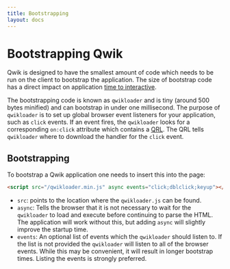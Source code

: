 ```yaml
---
title: Bootstrapping
layout: docs
---
```



<Counter />

# Bootstrapping Qwik

Qwik is designed to have the smallest amount of code which needs to be run on the client to bootstrap the application. The size of bootstrap code has a direct impact on application [time to interactive](https://web.dev/interactive/).

The bootstrapping code is known as `qwikloader` and is tiny (around 500 bytes minified) and can bootstrap in under one millisecond. The purpose of `qwikloader` is to set up global browser event listeners for your application, such as `click` events. If an event fires, the `qwikloader` looks for a corresponding `on:click` attribute which contains a [QRL](./QRL.md). The QRL tells `qwikloader` where to download the handler for the `click` event.

## Bootstrapping

To bootstrap a Qwik application one needs to insert this into the page:

```html
<script src="/qwikloader.min.js" async events="click;dblclick;keyup"></script>
```

- `src`: points to the location where the `qwikloader.js` can be found.
- `async`: Tells the browser that it is not necessary to wait for the `qwikloader` to load and execute before continuing to parse the HTML. The application will work without this, but adding `async` will slightly improve the startup time.
- `events`: An optional list of events which the `qwikloader` should listen to. If the list is not provided the `qwikloader` will listen to all of the browser events. While this may be convenient, it will result in longer bootstrap times. Listing the events is strongly preferred.
